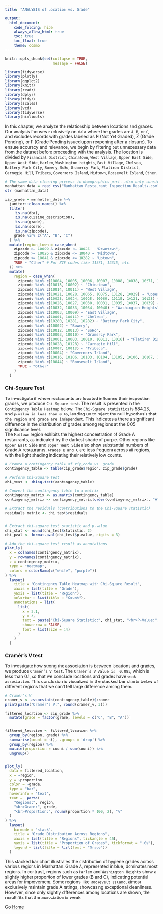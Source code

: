```yaml
---
title: "ANALYSIS of Location vs. Grade"

output: 
  html_document:
    code_folding: hide
    always_allow_html: true
    toc: true
    toc_float: true
    theme: cosmo
---
```


```r
knitr::opts_chunk$set(collapse = TRUE, 
                      message = FALSE)
```


```r
library(tidyverse)
library(plotly)
library(ggplot2)
library(knitr)
library(readr)
library(dplyr)
library(tidyr)
library(scales)
library(vcd)
library(tidyverse)
library(htmltools)
```

In this chapter, we analyze the relationship between locations and grades. Our analysis focuses exclusively on data where the grades are `A`, `B`, or `C`, and excludes records with grades labeled as N (Not Yet Graded), Z (Grade Pending), or P (Grade Pending issued upon reopening after a closure). To ensure accuracy and relevance, we begin by filtering out unnecessary data from the dataset before proceeding with the analysis. The location is divided by `Financial District`, `Chinatown`, `West Village`, `Upper East Side`, `Upper West Side`, `Harlem`, `Washington Heights`, `East Village`, `Chelsea`, `Battery Park City`, `Bowery`, `SoHo`, `Gramercy Park`, `Flatiron District`, `Carnegie Hill`, `Tribeca`, `Governors Island`, `Midtown`, `Roosevelt Island`, `Other`.
```r
# The same data cleaning process in demographics part, also only consider data with grade A, B, C.
manhattan_data = read_csv("Manhattan_Restaurant_Inspection_Results.csv", na = c("NA", "", "."))
str (manhattan_data)

zip_grade = manhattan_data %>%
  janitor::clean_names() %>%  
  filter(
    !is.na(dba),                         
    !is.na(cuisine_description),       
    !is.na(grade),                       
    !is.na(score),                       
    !is.na(zipcode),
    grade %in% c("A", "B", "C")
  ) %>% 
  mutate(region_town = case_when(
    zipcode >= 10000 & zipcode <= 10025 ~ "Downtown",
    zipcode >= 10026 & zipcode <= 10040 ~ "Midtown",
    zipcode >= 10041 & zipcode <= 10282 ~ "Uptown",
    TRUE ~ "Other" # For ZIP codes like 11371, 12345, etc.
  )) %>%
  mutate(
    region = case_when(
      zipcode %in% c(10004, 10005, 10006, 10007, 10008, 10038, 10271, 10041) ~ "Financial District",
      zipcode %in% c(10013, 10002) ~ "Chinatown",
      zipcode %in% c(10014, 10011) ~ "West Village",
      zipcode %in% c(10021, 10028, 10065, 10075, 10128, 10029) ~ "Upper East Side",
      zipcode %in% c(10023, 10024, 10025, 10069, 10115, 10121, 10123) ~ "Upper West Side",
      zipcode %in% c(10026, 10027, 10030, 10031, 10035, 10037, 10039) ~ "Harlem",
      zipcode %in% c(10032, 10033, 10034, 10040) ~ "Washington Heights",
      zipcode %in% c(10003, 10009) ~ "East Village",
      zipcode %in% c(10001, 10011) ~ "Chelsea",
      zipcode %in% c(10280, 10281, 10282) ~ "Battery Park City",
      zipcode %in% c(10002) ~ "Bowery",
      zipcode %in% c(10012, 10013) ~ "SoHo",
      zipcode %in% c(10003, 10010) ~ "Gramercy Park",
      zipcode %in% c(10001, 10003, 10010, 10011, 10016) ~ "Flatiron District",
      zipcode %in% c(10028, 10128) ~ "Carnegie Hill",
      zipcode %in% c(10007, 10013) ~ "Tribeca",
      zipcode %in% c(10004) ~ "Governors Island",
      zipcode %in% c(10016, 10106, 10103, 10104, 10105, 10106, 10107, 10110, 10111, 10112, 10113, 10017, 10119, 10018, 10019, 10169, 10153, 10020, 10121, 10022, 10036, 10118, 10119, 10120, 10151, 10165, 1076, 10158) ~ "Midtown",
      zipcode %in% c(10044) ~ "Roosevelt Island",
      TRUE ~ "Other"
    )
  )
```
### Chi-Square Test

To investigate if where restaurants are located influence their inspection grades, we produce `Chi-Square test`. The result is presented in the `Contingency Table Heatmap` below. The `Chi-Square statistics` is 584.26, and `p-value is less than 0.05`, leading us to reject the null hypothesis that `the region and grade are independent`. This indicates a there a significant difference in the distribution of grades among regions at the 0.05 significance level. <br>
The `Midtown` region exhibits the highest concentration of Grade A restaurants, as indicated by the darkest shade of purple. Other regions like `Upper East Side` and `Upper West Side` also show substantial numbers of Grade A restaurants. `Grades B and C` are less frequent across all regions, with the light shading indicating their relatively low counts.

```r
# Create a contingency table of zip_code vs. grade
contingency_table <- table(zip_grade$region, zip_grade$grade)

# Perform Chi-Square Test
chi_test <- chisq.test(contingency_table)

# Convert the contingency table to a matrix
contingency_matrix <- as.matrix(contingency_table) 
contingency_matrix <- contingency_matrix[order(contingency_matrix[, "A"], decreasing = TRUE), ]

# Extract the residuals (contributions to the Chi-Square statistic)
residuals_matrix <- chi_test$residuals


# Extract chi-square test statistic and p-value
chi_stat <- round(chi_test$statistic, 2)
chi_pval <- format.pval(chi_test$p.value, digits = 3)

# Add the chi-square test result as annotations
plot_ly(
  x = colnames(contingency_matrix),
  y = rownames(contingency_matrix),
  z = contingency_matrix,
  type = "heatmap",
  colors = colorRamp(c("white", "purple"))
) %>%
  layout(
    title = "Contingency Table Heatmap with Chi-Square Result",
    xaxis = list(title = "Grade"),
    yaxis = list(title = "Region"),
    colorbar = list(title = "Count"),
    annotations = list(
      list(
        x = 2.1, 
        y = 3,
        text = paste("Chi-Square Statistic:", chi_stat, "<br>P-Value:", chi_pval),
        showarrow = FALSE,
        font = list(size = 14)
      )
    )
  )
```
### Cramér’s V test

To investigate how strong the association is between locations and grades, we produce `Cramér’s V test`. The `Cramér’s V Value is  0.085`, which is less than 0.1, so that we conclude locations and grades have `weak association`. This conclusion is visualized in the stacked bar charts below of different regions that we can't tell large difference among them. 
```r
# Cramér’s V
cramer_v <- assocstats(contingency_table)$cramer
print(paste("Cramér's V:", round(cramer_v, 3)))
```


```r

filtered_location <- zip_grade %>%
  mutate(grade = factor(grade, levels = c("C", "B", "A"))) 


filtered_location <- filtered_location %>%
  group_by(region, grade) %>%
  summarise(count = n(), .groups = 'drop') %>%
  group_by(region) %>%
  mutate(proportion = count / sum(count)) %>%
  ungroup()


plot_ly(
  data = filtered_location,
  x = ~region,
  y = ~proportion,
  color = ~grade,
  type = "bar",
  hoverinfo = "text",
  text = ~paste(
    "Regions:", region,
    "<br>Grade:", grade,
    "<br>Proportion:", round(proportion * 100, 2), "%"
  )
) %>%
  layout(
    barmode = "stack",
    title = "Grade Distribution Across Regions",
    xaxis = list(title = "Regions", tickangle = 45),
    yaxis = list(title = "Proportion of Grades", tickformat = ".0%"),
    legend = list(title = list(text = "Grade"))
  )

```
This stacked bar chart illustrates the distribution of hygiene grades across various regions in Manhattan. Grade A, represented in blue, dominates most regions. In contrast, regions such as `Harlem` and `Washington Heights` show a slightly higher proportion of lower grades (B and C), indicating potential areas for improvement. Some regions, like `Roosevelt Island`, almost exclusively maintain grade A ratings, showcasing exceptional cleanliness. However, since only slightly differences among locations are shown, the result fits that the association is weak.

Go [Home](index.html)